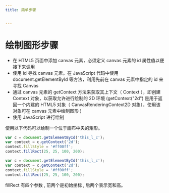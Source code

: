 ```yaml
---
title: 简单步骤


---
```


# 绘制图形步骤

- 在 HTML5 页面中添加 canvas 元素，必须定义 canvas 元素的 id 属性值以便接下来调用
- 使用 id 寻找 canvas 元素。在 JavaScript 代码中使用 document.getElementById 等方法，利用先前在 canvas 元素中指定的 id 来寻找 Canvas
- 通过 canvas 元素的 getContext 方法来获取其上下文（ Context ），即创建 Context 对象，以获取允许进行绘制的 2D 环境 (getContext("2d") 是用于返回一个内建的
  HTML5 对象（ CanvasRenderingContext2D 对象），使用该对象可在 canvas 元素中绘制图形 )
- 使用 JavaScript 进行绘制

使用以下代码可以绘制一个位于画布中央的矩形。

```js
var c = document.getElementById('this_l_c');
var context = c.getContext('2d');
context.fillStyle = '#ff00ff';
context.fillRect(25, 25, 100, 200);
```

```js
var c = document.getElementById('this_l_c');
var context = c.getContext('2d');
context.fillStyle = '#ff00ff';
context.fillRect(25, 25, 100, 200);
```

fillRect 有四个参数 , 前两个是初始坐标 , 后两个表示宽和高。

            